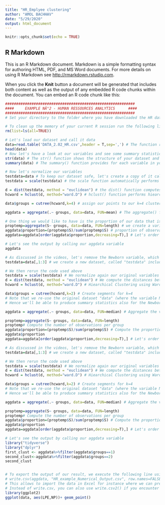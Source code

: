 ---
title: "HR_Emplyee clustering"
author: "AMOL BACHHAV"
date: "5/29/2020"
output: html_document
---

```{r setup, include=FALSE}
knitr::opts_chunk$set(echo = TRUE)
```

## R Markdown

This is an R Markdown document. Markdown is a simple formatting syntax for authoring HTML, PDF, and MS Word documents. For more details on using R Markdown see <http://rmarkdown.rstudio.com>.

When you click the **Knit** button a document will be generated that includes both content as well as the output of any embedded R code chunks within the document. You can embed an R code chunk like this:




```{r}
###########################################################
####     EXAMPLE NÂ°2 - HUMAN RESSOURCES ANALYTICS      ####
###########################################################
# Set your directory to the folder where you have downloaded the HR dataset 

# To clean up the memory of your current R session run the following line
rm(list=ls(all=TRUE))

# Let's load our dataset and call it data
data=read.table('DATA_2.02_HR.csv',header = T,sep=',') # The function read.table enables us to read flat files such as .csv files
head(data)
# Now let's have a look at our variables and see some summary statistics
str(data) # The str() function shows the structure of your dataset and details the type of variables that it contains
summary(data) # The summary() function provides for each variable in your dataset the minimum, mean, maximum and quartiles
```





```{r }
# Now let's normalize our variables
testdata=data # To keep our dataset safe, let's create a copy of it called "testdata"
testdata = scale(testdata) # the scale function automatically performs data normalization on all your variables

d = dist(testdata, method = "euclidean") # the dist() function computes the distances of all the observations in our dataset
hcward = hclust(d, method="ward.D") # hclust() function performs hiearchical clustering, we pass it the distances, and we set the method argument to "ward.D"

data$groups = cutree(hcward,k=4) # assign our points to our k=4 clusters 

aggdata = aggregate(.~ groups, data=data, FUN=mean) # The aggregate() function presents a summary of a statistic, broken down by one or more groups. Here we compute the mean of each variable for each group. 

# One thing we would like to have is the proportion of our data that is in each cluster
proptemp=aggregate(S~ groups, data=data, FUN=length) # we create a variable called proptemp which computes the number of observations in each group (using the S variable, but you can take any.)
aggdata$proportion=(proptemp$S)/sum(proptemp$S) # proportion of observations in each group we compute the ratio between proptemp and the total number of observations
aggdata=aggdata[order(aggdata$proportion,decreasing=T),] # Let's order the groups from the larger to the smaller

# Let's see the output by calling our aggdata variable
aggdata
```


```{r }
# As discussed in the videos, let's remove the Newborn variable, which is not really relevant and by being a dummy drives the clustering too much...
testdata=data[,1:3] # we create a new dataset, called "testdata" includes all the rows and the 5 first columns of our original dataset 

# We then rerun the code used above
testdata = scale(testdata) # We normalize again our original variables
d = dist(testdata, method = "euclidean") # We compute the distances between observations
hcward = hclust(d, method="ward.D") # Hiearchical Clustering using Ward criterion

data$groups = cutree(hcward,k=2) # Create segments for k=4
# Note that we re-use the original dataset "data" (where the variable Newborn is still present) and not "testdata" (where the variable Newborn has been removed)
# Hence we'll be able to produce summary statistics also for the Newborn variable regardless it wasn't included when doing the second version of the clustering

aggdata = aggregate(.~ groups, data=data, FUN=median) # Aggregate the values again

proptemp=aggregate(S~ groups, data=data, FUN=length) 
proptemp# Compute the number of observations per group
aggdata$proportion=(proptemp$S)/sum(proptemp$S) # Compute the proportion
aggdata$proportion
aggdata=aggdata[order(aggdata$proportion,decreasing=T),] # Let's order the groups from the larger to the smaller
```


```{r }

# As discussed in the videos, let's remove the Newborn variable, which is not really relevant and by being a dummy drives the clustering too much...
testdata=data[,1:3] # we create a new dataset, called "testdata" includes all the rows and the 5 first columns of our original dataset 

# We then rerun the code used above
testdata = scale(testdata) # We normalize again our original variables
d = dist(testdata, method = "euclidean") # We compute the distances between observations
hcward = hclust(d, method="ward.D") # Hiearchical Clustering using Ward criterion

data$groups = cutree(hcward,k=2) # Create segments for k=4
# Note that we re-use the original dataset "data" (where the variable Newborn is still present) and not "testdata" (where the variable Newborn has been removed)
# Hence we'll be able to produce summary statistics also for the Newborn variable regardless it wasn't included when doing the second version of the clustering

aggdata = aggregate(.~ groups, data=data, FUN=median) # Aggregate the values again

proptemp=aggregate(S~ groups, data=data, FUN=length) 
proptemp# Compute the number of observations per group
aggdata$proportion=(proptemp$S)/sum(proptemp$S) # Compute the proportion
aggdata$proportion
aggdata=aggdata[order(aggdata$proportion,decreasing=T),] # Let's order the groups from the larger to the smaller
```


```{r }
# Let's see the output by calling our aggdata variable
library("tidyverse")
library("dplyr")
first_clust <- aggdata%>%filter(aggdata$groups==1)
second_clust<-aggdata%>%filter(aggdata$groups==2) 
second_clust


# To export the output of our result, we execute the following line using the write.table() function
# write.csv(aggdata, "HR_example_Numerical_Output.csv", row.names=FALSE)
# This allows to import the data in Excel for instance where we can prepare it for the presentation. E.g. change the name of the columns, use colours, etc.
# Instead of write.csv, you can also use write.csv2() if you encounter an error due to regional settings for separators
library(ggplot2)
ggplot(data, aes(LPE,NP))+ geom_point()
```



